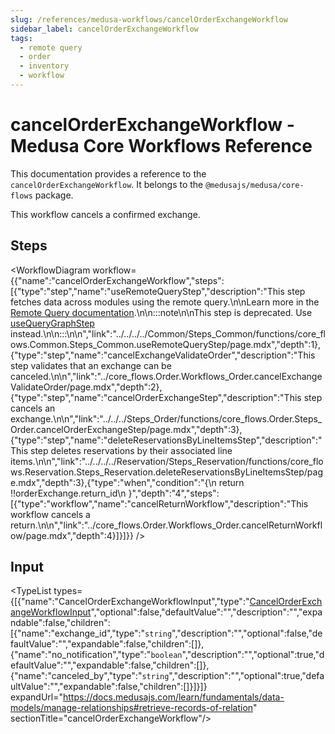 ```yaml
---
slug: /references/medusa-workflows/cancelOrderExchangeWorkflow
sidebar_label: cancelOrderExchangeWorkflow
tags:
  - remote query
  - order
  - inventory
  - workflow
---
```



# cancelOrderExchangeWorkflow - Medusa Core Workflows Reference

This documentation provides a reference to the `cancelOrderExchangeWorkflow`. It belongs to the `@medusajs/medusa/core-flows` package.

This workflow cancels a confirmed exchange.

## Steps

<WorkflowDiagram workflow={{"name":"cancelOrderExchangeWorkflow","steps":[{"type":"step","name":"useRemoteQueryStep","description":"This step fetches data across modules using the remote query.\n\nLearn more in the [Remote Query documentation](https://docs.medusajs.com/learn/fundamentals/module-links/query).\n\n:::note\n\nThis step is deprecated. Use [useQueryGraphStep](../../../../Common/Steps_Common/functions/core_flows.Common.Steps_Common.useQueryGraphStep/page.mdx) instead.\n\n:::\n\n","link":"../../../../Common/Steps_Common/functions/core_flows.Common.Steps_Common.useRemoteQueryStep/page.mdx","depth":1},{"type":"step","name":"cancelExchangeValidateOrder","description":"This step validates that an exchange can be canceled.\n\n","link":"../core_flows.Order.Workflows_Order.cancelExchangeValidateOrder/page.mdx","depth":2},{"type":"step","name":"cancelOrderExchangeStep","description":"This step cancels an exchange.\n\n","link":"../../../Steps_Order/functions/core_flows.Order.Steps_Order.cancelOrderExchangeStep/page.mdx","depth":3},{"type":"step","name":"deleteReservationsByLineItemsStep","description":"This step deletes reservations by their associated line items.\n\n","link":"../../../../Reservation/Steps_Reservation/functions/core_flows.Reservation.Steps_Reservation.deleteReservationsByLineItemsStep/page.mdx","depth":3},{"type":"when","condition":"{\n      return !!orderExchange.return_id\n    }","depth":"4","steps":[{"type":"workflow","name":"cancelReturnWorkflow","description":"This workflow cancels a return.\n\n","link":"../core_flows.Order.Workflows_Order.cancelReturnWorkflow/page.mdx","depth":4}]}]}} />

## Input

<TypeList types={[{"name":"CancelOrderExchangeWorkflowInput","type":"[CancelOrderExchangeWorkflowInput](../../../../../types/WorkflowTypes/OrderWorkflow/interfaces/types.WorkflowTypes.OrderWorkflow.CancelOrderExchangeWorkflowInput/page.mdx)","optional":false,"defaultValue":"","description":"","expandable":false,"children":[{"name":"exchange_id","type":"`string`","description":"","optional":false,"defaultValue":"","expandable":false,"children":[]},{"name":"no_notification","type":"`boolean`","description":"","optional":true,"defaultValue":"","expandable":false,"children":[]},{"name":"canceled_by","type":"`string`","description":"","optional":true,"defaultValue":"","expandable":false,"children":[]}]}]} expandUrl="https://docs.medusajs.com/learn/fundamentals/data-models/manage-relationships#retrieve-records-of-relation" sectionTitle="cancelOrderExchangeWorkflow"/>
